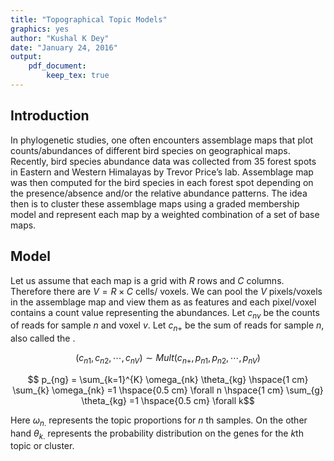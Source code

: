 ```yaml
---
title: "Topographical Topic Models"
graphics: yes
author: "Kushal K Dey"
date: "January 24, 2016"
output: 
    pdf_document:
        keep_tex: true
---
```


## Introduction

In phylogenetic studies, one often encounters assemblage maps that plot counts/abundances of different bird species on geographical maps. Recently, bird species abundance data was collected from 35 forest spots in Eastern and Western Himalayas by Trevor Price's lab. Assemblage map was then computed for the bird species in each forest spot depending on the presence/absence and/or the relative abundance patterns. The idea then is to cluster these assemblage maps using a graded membership model and represent each map by a weighted combination of a set of base maps. 

## Model

Let us assume that each map is a grid with $R$ rows and $C$ columns. Therefore there are $V = R \times C$ cells/ voxels. We can pool the $V$ pixels/voxels in the assemblage map and view them as as features and each pixel/voxel contains a count value representing the abundances. Let $c_{nv}$ be the counts of reads for sample $n$ and voxel $v$. Let $c_{n+}$ be the sum of reads for sample $n$, also called the \emph{library size}. 


$$ (c_{n1}, c_{n2}, \cdots, c_{nV}) \sim Mult (c_{n+}, p_{n1}, p_{n2}, \cdots, p_{nV})  $$


$$ p_{ng} = \sum_{k=1}^{K} \omega_{nk} \theta_{kg} \hspace{1 cm} \sum_{k} \omega_{nk} =1 \hspace{0.5 cm} \forall n \hspace{1 cm} \sum_{g} \theta_{kg} =1 \hspace{0.5 cm} \forall k$$

Here $\omega_{n.}$ represents the topic proportions for $n$ th samples. On the other hand $\theta_{k.}$ represents the probability distribution on the genes for the $k$th topic or cluster. 


